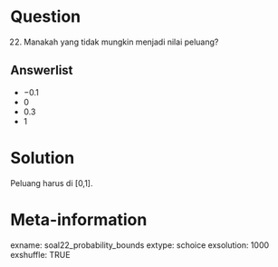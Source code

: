 Question
========
(22) Manakah yang tidak mungkin menjadi nilai peluang?

Answerlist
----------
* −0.1
* 0
* 0.3
* 1

Solution
========
Peluang harus di [0,1].

Meta-information
================
exname: soal22_probability_bounds
extype: schoice
exsolution: 1000
exshuffle: TRUE
